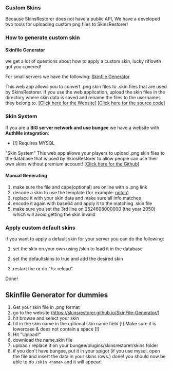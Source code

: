 ### Custom Skins

Because SkinsRestorer does not have a public API, We have a developed two tools for uploading custom png files to SkinsRestorer!

### How to generate custom skin

#### Skinfile Generator

we get a lot of questions about how to apply a custom skin, lucky riflowth got you covered!

For small servers we have the following:
[Skinfile Generator]( https://riflowth.github.io/SkinFile-Generator/)

This web app allows you to convert .png skin files to .skin files that are used by SkinsRestorer.
If you use the web application, upload the skin files in the directory where skin data is saved and rename the files to
the usernames they belong to.
[[Click here for the Website]](https://riflowth.github.io/SkinFile-Generator/)  [[Click here for the source code]](https://github.com/riflowth/SkinFile-Generator)

### Skin System

If you are a **BIG server network and use bungee** we have a website with **AuthMe integration**:

- [!] Requires MYSQL

"Skin System"
This web app allows your players to upload .png skin files to the database that is used by SkinsRestorer to allow
people can use their own skins without premium account!
[[Click here for the Github]](https://github.com/riflowth/SkinSystem/)

#### Manual Generating

1. make sure the file and cape(optional) are online with a .png link
2. decode a skin to use the template (for
   example: [notch](https://sessionserver.mojang.com/session/minecraft/profile/069a79f444e94726a5befca90e38aaf5))
3. replace it with your skin data and make sure all info matches
4. encode it again with base64 and apply it to the matching .skin file
5. make sure you set the 3rd line on 2524608000000 (the year 2050) which will avoid getting the skin invalid

### Apply custom default skins

if you want to apply a default skin for your server you can do the following:

1. set the skin on your own using /skin to load it in the database

2. set the defaultskins to true and add the desired skin

3. restart the or do "/sr reload"

Done!

## Skinfile Generator for dummies

1. Get your skin file in .png format
2. go to the website (https://skinsrestorer.github.io/SkinFile-Generator/)
3. hit browse and select your skin
5. fill in the skin name in the optional skin name field
   [!] Make sure it is lowercase & does not contain a space [!]
6. Hit "Upload!"
7. download the name.skin file
8. upload / replace it on your bungee/plugins/skinsrestorer/skins folder
9. if you don't have bungee, put it in your spigot
   (if you use mysql, open the file and insert the data in your skins rows.)
   done! you should now be able to do `/skin <name>` and it will appear!
